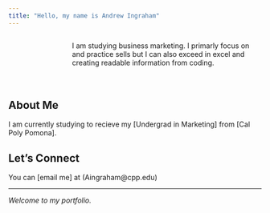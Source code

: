 ```yaml
---
title: "Hello, my name is Andrew Ingraham"
---
```



::: {.columns}
::: {.column width="30%"}

![Me](Headshot.png){width=100% style="border-radius: 50%;"}
:::
::: {.column width="70%" style="padding-left: 3rem;"}
I am studying business marketing. I primarly focus on and practice sells but I can also exceed in excel and creating readable information from coding.
:::
:::

## About Me

I am currently studying to recieve my <span class="highlight">[Undergrad in Marketing]</span> from [Cal Poly Pomona].



## Let's Connect

You can [email me] at (Aingraham@cpp.edu)

---

*Welcome to my portfolio.*
